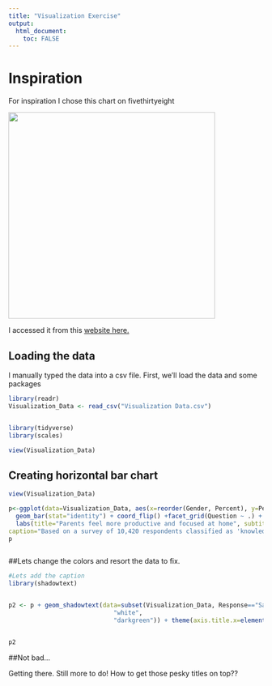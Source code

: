 ```yaml
---
title: "Visualization Exercise"
output:
  html_document:
    toc: FALSE
---
```


# Inspiration

For inspiration I chose this chart on fivethirtyeight

![](https://fivethirtyeight.com/wp-content/uploads/2021/08/FUTURE-OF-WORK-3@2x.png){alt="" width="408"}

I accessed it from this [website here.](https://fivethirtyeight.com/features/why-post-pandemic-offices-could-be-whiter-and-more-male/)

## Loading the data

I manually typed the data into a csv file. First, we'll load the data and some packages

```r

library(readr)
Visualization_Data <- read_csv("Visualization Data.csv")


library(tidyverse)
library(scales)

view(Visualization_Data)

```

## Creating horizontal bar chart

```r

view(Visualization_Data)

p<-ggplot(data=Visualization_Data, aes(x=reorder(Gender, Percent), y=Percent, fill=Response)) + 
  geom_bar(stat="identity") + coord_flip() +facet_grid(Question ~ .) +
  labs(title="Parents feel more productive and focused at home", subtitle="Share of global knowledge workers with children who said \n various aspects of their work were better or worse \n when working remotely or in-office, by gender.", 
caption="Based on a survey of 10,420 respondents classified as 'knowledge workers' - or anyone who \n handles information for a living- and who work full-time, \n between April 26, and May 6, 2021.") 
p                        



```

##Lets change the colors and resort the data to fix.

```r


#Lets add the caption 
library(shadowtext)


p2 <- p + geom_shadowtext(data=subset(Visualization_Data, Response=="Same" & Gender=="Male" & Question=="Ability to focus on work"),aes(y = Percent, x = Gender, label="No Change"), hjust=0, nudge_x=0.1,color="black",bg.colour="white", size=3) +   scale_fill_manual(values=c("orchid3",
                             "white",
                             "darkgreen")) + theme(axis.title.x=element_blank(), axis.title.y=element_blank(), plot.title=element_text(hjust=-0.2), plot.caption=element_text(hjust = 0.2), axis.text.y=element_blank(), axis.ticks.y=element_blank())


p2


```


##Not bad...


Getting there. Still more to do! How to get those pesky titles on top?? 